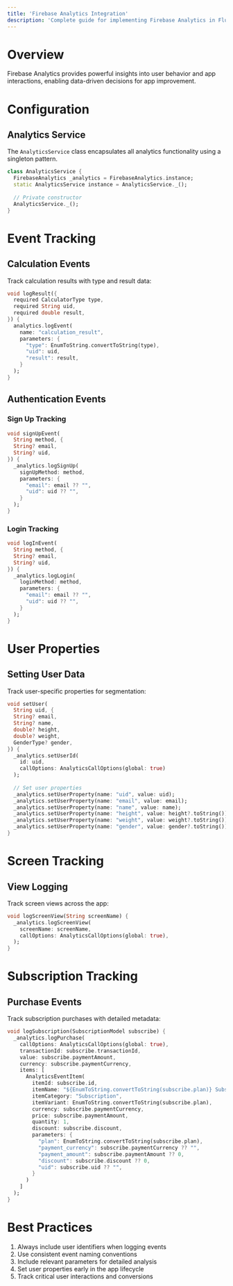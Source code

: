 ```yaml
---
title: 'Firebase Analytics Integration'
description: 'Complete guide for implementing Firebase Analytics in Flutter with event tracking and user properties'
---
```


# Overview

Firebase Analytics provides powerful insights into user behavior and app interactions, enabling data-driven decisions for app improvement.

# Configuration

## Analytics Service

The `AnalyticsService` class encapsulates all analytics functionality using a singleton pattern.

```dart analytics_service.dart
class AnalyticsService {
  FirebaseAnalytics _analytics = FirebaseAnalytics.instance;
  static AnalyticsService instance = AnalyticsService._();
  
  // Private constructor
  AnalyticsService._();
}
```

# Event Tracking

## Calculation Events

Track calculation results with type and result data:

```dart
void logResult({
  required CalculatorType type,
  required String uid,
  required double result,
}) {
  analytics.logEvent(
    name: "calculation_result",
    parameters: {
      "type": EnumToString.convertToString(type),
      "uid": uid,
      "result": result,
    }
  );
}
```

## Authentication Events

### Sign Up Tracking

```dart
void signUpEvent(
  String method, {
  String? email,
  String? uid,
}) {
  _analytics.logSignUp(
    signUpMethod: method,
    parameters: {
      "email": email ?? "",
      "uid": uid ?? "",
    }
  );
}
```

### Login Tracking

```dart
void logInEvent(
  String method, {
  String? email,
  String? uid,
}) {
  _analytics.logLogin(
    loginMethod: method,
    parameters: {
      "email": email ?? "",
      "uid": uid ?? "",
    }
  );
}
```

# User Properties

## Setting User Data

Track user-specific properties for segmentation:

```dart
void setUser(
  String uid, {
  String? email,
  String? name,
  double? height,
  double? weight,
  GenderType? gender,
}) {
  _analytics.setUserId(
    id: uid,
    callOptions: AnalyticsCallOptions(global: true)
  );
  
  // Set user properties
  _analytics.setUserProperty(name: "uid", value: uid);
  _analytics.setUserProperty(name: "email", value: email);
  _analytics.setUserProperty(name: "name", value: name);
  _analytics.setUserProperty(name: "height", value: height?.toString());
  _analytics.setUserProperty(name: "weight", value: weight?.toString());
  _analytics.setUserProperty(name: "gender", value: gender?.toString());
}
```

# Screen Tracking

## View Logging

Track screen views across the app:

```dart
void logScreenView(String screenName) {
  _analytics.logScreenView(
    screenName: screenName,
    callOptions: AnalyticsCallOptions(global: true),
  );
}
```

# Subscription Tracking

## Purchase Events

Track subscription purchases with detailed metadata:

```dart
void logSubscription(SubscriptionModel subscribe) {
  _analytics.logPurchase(
    callOptions: AnalyticsCallOptions(global: true),
    transactionId: subscribe.transactionId,
    value: subscribe.paymentAmount,
    currency: subscribe.paymentCurrency,
    items: [
      AnalyticsEventItem(
        itemId: subscribe.id,
        itemName: "${EnumToString.convertToString(subscribe.plan)} Subscription",
        itemCategory: "Subscription",
        itemVariant: EnumToString.convertToString(subscribe.plan),
        currency: subscribe.paymentCurrency,
        price: subscribe.paymentAmount,
        quantity: 1,
        discount: subscribe.discount,
        parameters: {
          "plan": EnumToString.convertToString(subscribe.plan),
          "payment_currency": subscribe.paymentCurrency ?? "",
          "payment_amount": subscribe.paymentAmount ?? 0,
          "discount": subscribe.discount ?? 0,
          "uid": subscribe.uid ?? "",
        }
      )
    ]
  );
}
```

# Best Practices

1. Always include user identifiers when logging events
2. Use consistent event naming conventions
3. Include relevant parameters for detailed analysis
4. Set user properties early in the app lifecycle
5. Track critical user interactions and conversions